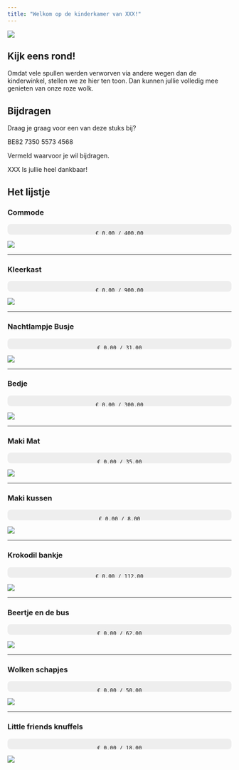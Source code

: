 ```yaml
---
title: "Welkom op de kinderkamer van XXX!"
---
```


![](images/kamer.png)

## Kijk eens rond!

Omdat vele spullen werden verworven via andere wegen dan de kinderwinkel, stellen we ze hier ten toon. Dan kunnen jullie volledig mee genieten van onze roze wolk.

## Bijdragen

Draag je graag voor een van deze stuks bij?

BE82 7350 5573 4568

Vermeld waarvoor je wil bijdragen.

XXX Is jullie heel dankbaar!

## Het lijstje

### Commode

<div style="width:100%;background:#eee;border-radius:8px;overflow:hidden;height:24px;margin:1em 0;text-align:center;">
    € 0.00 / 400.00
  <div style="width:50%;background:#4CAF50;height:100%;text-align:center;color:white;line-height:24px;font-weight:bold;">
    € 0.00 / 400.00
  </div>
</div>

![](images/commode.jpg)

---

### Kleerkast

<div style="width:100%;background:#eee;border-radius:8px;overflow:hidden;height:24px;margin:1em 0;text-align:center;">
    € 0.00 / 900.00
  <div style="width:50%;background:#4CAF50;height:100%;text-align:center;color:white;line-height:24px;font-weight:bold;">
    € 0.00 / 900.00
  </div>
</div>

![](images/kast.jpg)


---

### Nachtlampje Busje

<div style="width:100%;background:#eee;border-radius:8px;overflow:hidden;height:24px;margin:1em 0;text-align:center;">
    € 0.00 / 31.00
  <div style="width:50%;background:#4CAF50;height:100%;text-align:center;color:white;line-height:24px;font-weight:bold;">
    € 0.00 / 31.00
  </div>
</div>

![](images/nachtlamp.jpg)

---

### Bedje

<div style="width:100%;background:#eee;border-radius:8px;overflow:hidden;height:24px;margin:1em 0;text-align:center;">
    € 0.00 / 300.00
  <div style="width:50%;background:#4CAF50;height:100%;text-align:center;color:white;line-height:24px;font-weight:bold;">
    € 0.00 / 300.00
  </div>
</div>

![](images/bedje.jpg)

---

### Maki Mat

<div style="width:100%;background:#eee;border-radius:8px;overflow:hidden;height:24px;margin:1em 0;text-align:center;">
    € 0.00 / 35.00
  <div style="width:50%;background:#4CAF50;height:100%;text-align:center;color:white;line-height:24px;font-weight:bold;">
    € 0.00 / 35.00
  </div>
</div>

![](images/maki_mat.jpg)

---

### Maki kussen

<div style="width:100%;background:#eee;border-radius:8px;overflow:hidden;height:24px;margin:1em 0;text-align:center;">
    € 0.00 / 8.00
  <div style="width:50%;background:#4CAF50;height:100%;text-align:center;color:white;line-height:24px;font-weight:bold;">
    € 0.00 / 8.00
  </div>
</div>

![](images/maki_kussen.jpg)

---

### Krokodil bankje

<div style="width:100%;background:#eee;border-radius:8px;overflow:hidden;height:24px;margin:1em 0;text-align:center;">
    € 0.00 / 112.00
  <div style="width:50%;background:#4CAF50;height:100%;text-align:center;color:white;line-height:24px;font-weight:bold;">
    € 0.00 / 112.00
  </div>
</div>

![](images/krokodil.jpg)

---

### Beertje en de bus

<div style="width:100%;background:#eee;border-radius:8px;overflow:hidden;height:24px;margin:1em 0;text-align:center;">
    € 0.00 / 62.00
  <div style="width:50%;background:#4CAF50;height:100%;text-align:center;color:white;line-height:24px;font-weight:bold;">
    € 0.00 / 62.00
  </div>
</div>

![](images/bus_en_beer.jpg)

---

### Wolken schapjes

<div style="width:100%;background:#eee;border-radius:8px;overflow:hidden;height:24px;margin:1em 0;text-align:center;">
    € 0.00 / 50.00
  <div style="width:50%;background:#4CAF50;height:100%;text-align:center;color:white;line-height:24px;font-weight:bold;">
    € 0.00 / 50.00
  </div>
</div>

![](images/schapjes.jpg)

---

### Little friends knuffels

<div style="width:100%;background:#eee;border-radius:8px;overflow:hidden;height:24px;margin:1em 0;text-align:center;">
    € 0.00 / 18.00
  <div style="width:50%;background:#4CAF50;height:100%;text-align:center;color:white;line-height:24px;font-weight:bold;">
    € 0.00 / 18.00
  </div>
</div>

![](images/little_friends.jpg)

